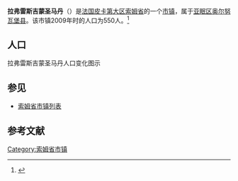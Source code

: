 {{Infobox French commune
|name                    = 拉弗雷斯吉蒙圣马丹
|native name             = Lafresguimont-Saint-Martin
|image flag              = 
|image flag size         = 
|flag legend             = 
|image coat of arms      = 
|image coat of arms size = 
|coat of arms legend     = 
|city motto              = 
|image                   = 
|caption                 = 
|map                     = 
|adjustable map          = 
|time zone               = 
|longitude              = 1.8097
|latitude               = 49.8161
|arrondissement         = [[亚眠区|亚眠区]]
|canton                 = [[奥尔努瓦堡县|奥尔努瓦堡县]]
|subdivisions entry      = 
|subdivisions            = 
|intercommunality        = 
|mayor                   = 
|term                    = 
|elevation m             = 
|INSEE                  = 80456
|postal code             = 80430
|website                 = 
}}
{{French Commune Map|80456}}
'''拉弗雷斯吉蒙圣马丹'''（{{lang-fr|Lafresguimont-Saint-Martin}}）是[[法国|法国]][[皮卡第大区|皮卡第大区]][[索姆省|索姆省]]的一个[[市镇_(法国)|市镇]]，属于[[亚眠区|亚眠区]][[奥尔努瓦堡县|奥尔努瓦堡县]]。该市镇2009年时的人口为550人。<ref name="Statmallen Areal i Frankrikes kommuner">{{cite web|url=http://www.insee.fr/fr/ppp/bases-de-donnees/recensement/populations-legales/france-departements.asp?annee=2009#departements|title=Insee, Populations légales 2009 pour les départements et les collectivités d'outre-mer France métropolitaine et DOM|accessdate=2012-01-30|archive-date=2012-01-08|archive-url=https://web.archive.org/web/20120108000120/http://www.insee.fr/fr/ppp/bases-de-donnees/recensement/populations-legales/france-departements.asp?annee=2009#departements|dead-url=no}}</ref>

== 人口 ==
拉弗雷斯吉蒙圣马丹人口变化图示
{{French Commune Population|80456}}

== 参见 ==
* [[索姆省市镇列表|索姆省市镇列表]]

== 参考文献 ==
{{reflist}}

{{索姆省市鎮}}

[[Category:索姆省市镇|Category:索姆省市镇]]